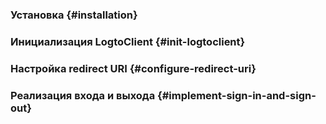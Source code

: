 

<GuideTip />

### Установка \{#installation}

<Installation />

### Инициализация LogtoClient \{#init-logtoclient}

<InitLogtoClient />

### Настройка redirect URI \{#configure-redirect-uri}

<ConfigureRedirectUri
  figureSrc={redirectUriFigure}
  redirectUri="io.logto.android://io.logto.sample/callback"
/>

### Реализация входа и выхода \{#implement-sign-in-and-sign-out}

<ImplementSignInAndSignOut />

<Checkpoint />
